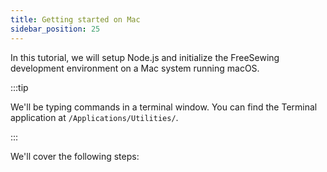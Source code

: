 ```yaml
---
title: Getting started on Mac
sidebar_position: 25
---
```


In this tutorial, we will setup Node.js and initialize the FreeSewing
development environment on a Mac system running macOS.

:::tip

We'll be typing commands in a terminal window. You can find the Terminal
application at `/Applications/Utilities/`.

:::

We'll cover the following steps:

<ReadMore />
